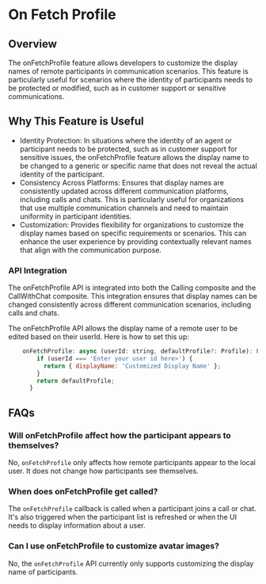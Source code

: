 
<Meta title="Concepts/On Fetch Profile" />

# On Fetch Profile

## Overview

The onFetchProfile feature allows developers to customize the display names of remote participants in communication scenarios. This feature is particularly useful for scenarios where the identity of participants needs to be protected or modified, such as in customer support or sensitive communications.

## Why This Feature is Useful

- Identity Protection: In situations where the identity of an agent or participant needs to be protected, such as in customer support for sensitive issues, the onFetchProfile feature allows the display name to be changed to a generic or specific name that does not reveal the actual identity of the participant.
- Consistency Across Platforms: Ensures that display names are consistently updated across different communication platforms, including calls and chats. This is particularly useful for organizations that use multiple communication channels and need to maintain uniformity in participant identities.
- Customization: Provides flexibility for organizations to customize the display names based on specific requirements or scenarios. This can enhance the user experience by providing contextually relevant names that align with the communication purpose.

### API Integration

The onFetchProfile API is integrated into both the Calling composite and the CallWithChat composite. This integration ensures that display names can be changed consistently across different communication scenarios, including calls and chats.

The onFetchProfile API allows the display name of a remote user to be edited based on their userId. Here is how to set this up:

```javascript
    onFetchProfile: async (userId: string, defaultProfile?: Profile): Promise<Profile | undefined> => {
        if (userId === 'Enter your user id here>') {
          return { displayName: 'Customized Display Name' };
        }
        return defaultProfile;
      }
```

## FAQs

### Will onFetchProfile affect how the participant appears to themselves?

No, `onFetchProfile` only affects how remote participants appear to the local user. It does not change how participants see themselves.

### When does onFetchProfile get called?

The `onFetchProfile` callback is called when a participant joins a call or chat. It's also triggered when the participant list is refreshed or when the UI needs to display information about a user.

### Can I use onFetchProfile to customize avatar images?

No, the `onFetchProfile` API currently only supports customizing the display name of participants.
